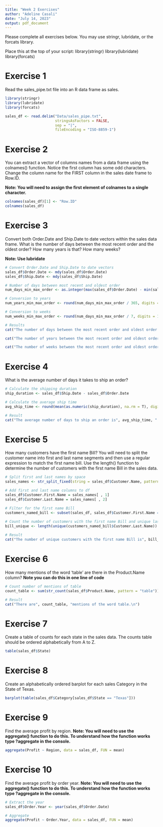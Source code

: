```yaml
---
title: "Week 2 Exercises"
author: "Adeline Casali"
date: "July 14, 2023"
output: pdf_document
---
```


Please complete all exercises below. You may use stringr, lubridate, or the forcats library. 

Place this at the top of your script:
library(stringr)
library(lubridate)
library(forcats)

# Exercise 1
Read the sales_pipe.txt file into an R data frame as sales. 

```r
library(stringr)
library(lubridate)
library(forcats)

sales_df <- read.delim("Data/sales_pipe.txt", 
                       stringsAsFactors = FALSE, 
                       sep = "|", 
                       fileEncoding = "ISO-8859-1")
```

# Exercise 2
You can extract a vector of columns names from a data frame using the colnames() function. Notice the first column has some odd characters. Change the column name for the FIRST column in the sales date frame to Row.ID. 

**Note: You will need to assign the first element of colnames to a single character.**

```r
colnames(sales_df)[1] <- "Row.ID"
colnames(sales_df)
```

# Exercise 3
Convert both Order.Date and Ship.Date to date vectors within the sales data frame. What is the number of days between the most recent order and the oldest order?
How many years is that?
How many weeks?

**Note: Use lubridate**

```r
# Convert Order.Date and Ship.Date to date vectors
sales_df$Order.Date <- mdy(sales_df$Order.Date)
sales_df$Ship.Date <- mdy(sales_df$Ship.Date)

# Number of days between most recent and oldest order
num_days_min_max_order <- as.integer(max(sales_df$Order.Date) - min(sales_df$Order.Date))

# Conversion to years
num_years_min_max_order <- round(num_days_min_max_order / 365, digits = 2)

# Conversion to weeks
num_weeks_min_max_order <- round(num_days_min_max_order / 7, digits = 1)

# Results
cat("The number of days between the most recent order and oldest order is", num_days_min_max_order, ".\n")

cat("The number of years between the most recent order and oldest order is", num_years_min_max_order, ".\n")

cat("The number of weeks between the most recent order and oldest order is", num_weeks_min_max_order, ".\n")


```


# Exercise 4
What is the average number of days it takes to ship an order?

```r
# Calculate the shipping duration 
ship_duration <- sales_df$Ship.Date - sales_df$Order.Date

# Calculate the average ship time
avg_ship_time <- round(mean(as.numeric(ship_duration), na.rm = T), digits = 2)

# Result
cat("The average number of days to ship an order is", avg_ship_time, ".\n")
```


# Exercise 5
How many customers have the first name Bill?
You will need to split the customer name into first and last name segments and then use a regular expression to match the first name bill. Use the length() function to determine the number of customers with the first name Bill in the sales data. 

```r
# Split first and last names by space
sales_names <- str_split_fixed(string = sales_df$Customer.Name, pattern = " ", n = 2)

# Add first and last name columns to df
sales_df$Customer.First.Name = sales_names[ , 1]
sales_df$Customer.Last.Name = sales_names[ , 2]

# Filter for the first name Bill
customers_named_bill <- subset(sales_df, sales_df$Customer.First.Name == "Bill")
                          
# Count the number of customers with the first name Bill and unique last names
bill_unique <- length(unique(customers_named_bill$Customer.Last.Name))

# Result
cat("The number of unique customers with the first name Bill is", bill_unique, ".\n")
```

# Exercise 6
How many mentions of the word 'table' are there in the Product.Name column? 
**Note you can do this in one line of code**

```r
# Count number of mentions of table
count_table <- sum(str_count(sales_df$Product.Name, pattern = "table"))

# Result
cat("There are", count_table, "mentions of the word table.\n")
```

# Exercise 7
Create a table of counts for each state in the sales data. The counts table should be ordered alphabetically from A to Z. 

```r
table(sales_df$State)
```

# Exercise 8
Create an alphabetically ordered barplot for each sales Category in the State of Texas. 

```r
barplot(table(sales_df$Category[sales_df$State == "Texas"]))
```

# Exercise 9
Find the average profit by region.
**Note: You will need to use the aggregate() function to do this. To understand how the function works type ?aggregate in the console.**

```r
aggregate(Profit ~ Region, data = sales_df, FUN = mean)
```

# Exercise 10
Find the average profit by order year. 
**Note: You will need to use the aggregate() function to do this. To understand how the function works type ?aggregate in the console.**

```r
# Extract the year
sales_df$Order.Year <- year(sales_df$Order.Date)

# Aggregate
aggregate(Profit ~ Order.Year, data = sales_df, FUN = mean)
```

